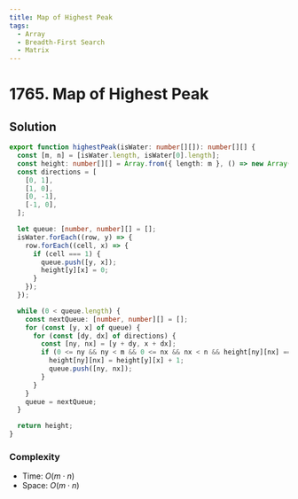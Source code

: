 ```yaml
---
title: Map of Highest Peak
tags:
  - Array
  - Breadth-First Search
  - Matrix
---
```


# 1765. Map of Highest Peak

<Badges>
  <LevelBadge level="medium" />
  <TopicBadge name="Array" slug="array" />
  <TopicBadge name="Breadth-First Search" slug="breadth-first-search" />
  <TopicBadge name="Matrix" slug="matrix" />
</Badges>

## Solution

```typescript filename="solution.ts" copy
export function highestPeak(isWater: number[][]): number[][] {
  const [m, n] = [isWater.length, isWater[0].length];
  const height: number[][] = Array.from({ length: m }, () => new Array(n).fill(-1));
  const directions = [
    [0, 1],
    [1, 0],
    [0, -1],
    [-1, 0],
  ];

  let queue: [number, number][] = [];
  isWater.forEach((row, y) => {
    row.forEach((cell, x) => {
      if (cell === 1) {
        queue.push([y, x]);
        height[y][x] = 0;
      }
    });
  });

  while (0 < queue.length) {
    const nextQueue: [number, number][] = [];
    for (const [y, x] of queue) {
      for (const [dy, dx] of directions) {
        const [ny, nx] = [y + dy, x + dx];
        if (0 <= ny && ny < m && 0 <= nx && nx < n && height[ny][nx] === -1) {
          height[ny][nx] = height[y][x] + 1;
          queue.push([ny, nx]);
        }
      }
    }
    queue = nextQueue;
  }

  return height;
}
```

### Complexity

- Time: $O(m \cdot n)$
- Space: $O(m \cdot n)$

<ProblemLink
  codingSite="leetcode"
  href="https://leetcode.com/problems/map-of-highest-peak"
  title="Map of Highest Peak"
/>

